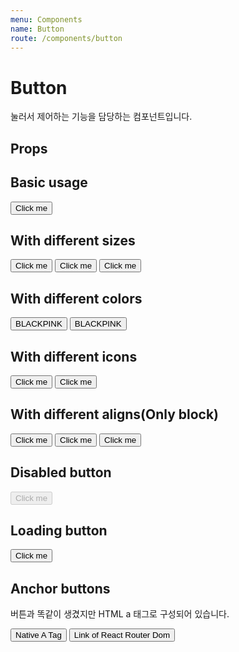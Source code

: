 ```yaml
---
menu: Components
name: Button
route: /components/button
---
```



# Button

눌러서 제어하는 기능을 담당하는 컴포넌트입니다.

## Props

<PropsTable of={Button} />

## Basic usage

<Playground>
  <Button>
    Click me
  </Button>
</Playground>

## With different sizes

<Playground>
  <Button size="lg">Click me</Button>
  <Button size="md">Click me</Button>
  <Button size="sm">Click me</Button>
</Playground>

## With different colors

<Playground>
  <Button color="black" backgroundColor="pink">BLACKPINK</Button>
  <Button color="pink" backgroundColor="black">BLACKPINK</Button>
</Playground>

## With different icons

<Playground>
  <Button leftIconSrc="https://s3.ap-northeast-2.amazonaws.com/class101-ui/images/ic-plus-black.png">Click me</Button>
  <Button rightIconSrc="https://s3.ap-northeast-2.amazonaws.com/class101-ui/images/ic-plus-black.png">Click me</Button>
</Playground>

## With different aligns(Only block)

<Playground>
  <Button textAlign="left" block>Click me</Button>
  <Button textAlign="center" block>Click me</Button>
  <Button textAlign="right" block>Click me</Button>
</Playground>

## Disabled button

<Playground>
  <Button disabled>Click me</Button>
</Playground>

## Loading button

<Playground>
  <Button loading>Click me</Button>
</Playground>

## Anchor buttons

버튼과 똑같이 생겼지만 HTML a 태그로 구성되어 있습니다.

<Playground>
  <Button href="/" target="_blank" rel="noopener noreferrer">
    Native A Tag
  </Button>
  <Button to="/" target="_blank" rel="noopener noreferrer">
    Link of React Router Dom
  </Button>
</Playground>
